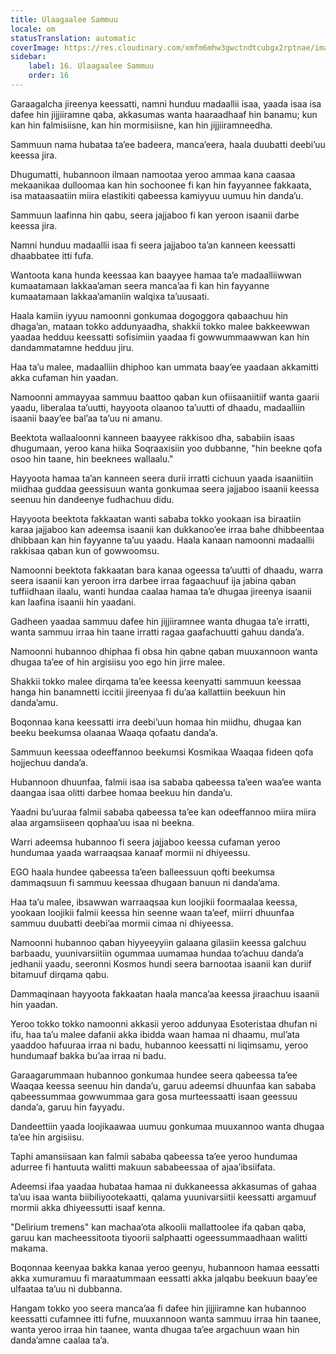 ```yaml
---
title: Ulaagaalee Sammuu
locale: om
statusTranslation: automatic
coverImage: https://res.cloudinary.com/xmfm6mhw3gwctndtcubgx2rptnae/image/upload/v1741354419/small_cover_la_gran_rebelion_28716e29d2.webp
sidebar:
    label: 16. Ulaagaalee Sammuu
    order: 16
---
```

Garaagalcha jireenya keessatti, namni hunduu madaallii isaa, yaada isaa isa dafee hin jijjiiramne qaba, akkasumas wanta haaraadhaaf hin banamu; kun kan hin falmisiisne, kan hin mormisiisne, kan hin jijjiiramneedha.

Sammuun nama hubataa ta’ee badeera, manca’eera, haala duubatti deebi’uu keessa jira.

Dhugumatti, hubannoon ilmaan namootaa yeroo ammaa kana caasaa mekaanikaa dulloomaa kan hin sochoonee fi kan hin fayyannee fakkaata, isa mataasaatiin miira elastikiti qabeessa kamiyyuu uumuu hin danda’u.

Sammuun laafinna hin qabu, seera jajjaboo fi kan yeroon isaanii darbe keessa jira.

Namni hunduu madaallii isaa fi seera jajjaboo ta’an kanneen keessatti dhaabbatee itti fufa.

Wantoota kana hunda keessaa kan baayyee hamaa ta’e madaalliiwwan kumaatamaan lakkaa’aman seera manca’aa fi kan hin fayyanne kumaatamaan lakkaa’amaniin walqixa ta’uusaati.

Haala kamiin iyyuu namoonni gonkumaa dogoggora qabaachuu hin dhaga’an, mataan tokko addunyaadha, shakkii tokko malee bakkeewwan yaadaa hedduu keessatti sofisimiin yaadaa fi gowwummaawwan kan hin dandammatamne hedduu jiru.

Haa ta’u malee, madaalliin dhiphoo kan ummata baay’ee yaadaan akkamitti akka cufaman hin yaadan.

Namoonni ammayyaa sammuu baattoo qaban kun ofiisaaniitiif wanta gaarii yaadu, liberalaa ta’uutti, hayyoota olaanoo ta’uutti of dhaadu, madaalliin isaanii baay’ee bal’aa ta’uu ni amanu.

Beektota wallaaloonni kanneen baayyee rakkisoo dha, sababiin isaas dhugumaan, yeroo kana hiika Soqraaxisiin yoo dubbanne, "hin beekne qofa osoo hin taane, hin beeknees wallaalu."

Hayyoota hamaa ta’an kanneen seera durii irratti cichuun yaada isaaniitiin miidhaa guddaa geessisuun wanta gonkumaa seera jajjaboo isaanii keessa seenuu hin dandeenye fudhachuu didu.

Hayyoota beektota fakkaatan wanti sababa tokko yookaan isa biraatiin karaa jajjaboo kan adeemsa isaanii kan dukkanoo’ee irraa bahe dhibbeentaa dhibbaan kan hin fayyanne ta’uu yaadu. Haala kanaan namoonni madaallii rakkisaa qaban kun of gowwoomsu.

Namoonni beektota fakkaatan bara kanaa ogeessa ta’uutti of dhaadu, warra seera isaanii kan yeroon irra darbee irraa fagaachuuf ija jabina qaban tuffiidhaan ilaalu, wanti hundaa caalaa hamaa ta’e dhugaa jireenya isaanii kan laafina isaanii hin yaadani.

Gadheen yaadaa sammuu dafee hin jijjiiramnee wanta dhugaa ta’e irratti, wanta sammuu irraa hin taane irratti ragaa gaafachuutti gahuu danda’a.

Namoonni hubannoo dhiphaa fi obsa hin qabne qaban muuxannoon wanta dhugaa ta’ee of hin argisiisu yoo ego hin jirre malee.

Shakkii tokko malee dirqama ta’ee keessa keenyatti sammuun keessaa hanga hin banamnetti iccitii jireenyaa fi du’aa kallattiin beekuun hin danda’amu.

Boqonnaa kana keessatti irra deebi’uun homaa hin miidhu, dhugaa kan beeku beekumsa olaanaa Waaqa qofaatu danda’a.

Sammuun keessaa odeeffannoo beekumsi Kosmikaa Waaqaa fideen qofa hojjechuu danda’a.

Hubannoon dhuunfaa, falmii isaa isa sababa qabeessa ta’een waa’ee wanta daangaa isaa olitti darbee homaa beekuu hin danda’u.

Yaadni bu’uuraa falmii sababa qabeessa ta’ee kan odeeffannoo miira miira alaa argamsiiseen qophaa’uu isaa ni beekna.

Warri adeemsa hubannoo fi seera jajjaboo keessa cufaman yeroo hundumaa yaada warraaqsaa kanaaf mormii ni dhiyeessu.

EGO haala hundee qabeessa ta’een balleessuun qofti beekumsa dammaqsuun fi sammuu keessaa dhugaan banuun ni danda’ama.

Haa ta’u malee, ibsawwan warraaqsaa kun loojikii foormaalaa keessa, yookaan loojikii falmii keessa hin seenne waan ta’eef, miirri dhuunfaa sammuu duubatti deebi’aa mormii cimaa ni dhiyeessa.

Namoonni hubannoo qaban hiyyeeyyiin galaana gilasiin keessa galchuu barbaadu, yuunivarsiitiin ogummaa uumamaa hundaa to’achuu danda’a jedhanii yaadu, seeronni Kosmos hundi seera barnootaa isaanii kan duriif bitamuuf dirqama qabu.

Dammaqinaan hayyoota fakkaatan haala manca’aa keessa jiraachuu isaanii hin yaadan.

Yeroo tokko tokko namoonni akkasii yeroo addunyaa Esoteristaa dhufan ni ifu, haa ta’u malee dafanii akka ibidda waan hamaa ni dhaamu, mul’ata yaaddoo hafuuraa irraa ni badu, hubannoo keessatti ni liqimsamu, yeroo hundumaaf bakka bu’aa irraa ni badu.

Garaagarummaan hubannoo gonkumaa hundee seera qabeessa ta’ee Waaqaa keessa seenuu hin danda’u, garuu adeemsi dhuunfaa kan sababa qabeessummaa gowwummaa gara gosa murteessaatti isaan geessuu danda’a, garuu hin fayyadu.

Dandeettiin yaada loojikaawaa uumuu gonkumaa muuxannoo wanta dhugaa ta’ee hin argisiisu.

Taphi amansiisaan kan falmii sababa qabeessa ta’ee yeroo hundumaa adurree fi hantuuta walitti makuun sababeessaa of ajaa’ibsiifata.

Adeemsi ifaa yaadaa hubataa hamaa ni dukkaneessa akkasumas of gahaa ta’uu isaa wanta biibiliyootekaatti, qalama yuunivarsiitii keessatti argamuuf mormii akka dhiyeessutti isaaf kenna.

"Delirium tremens" kan machaa’ota alkoolii mallattoolee ifa qaban qaba, garuu kan macheessitoota tiyoorii salphaatti ogeessummaadhaan walitti makama.

Boqonnaa keenyaa bakka kanaa yeroo geenyu, hubannoon hamaa eessatti akka xumuramuu fi maraatummaan eessatti akka jalqabu beekuun baay’ee ulfaataa ta’uu ni dubbanna.

Hangam tokko yoo seera manca’aa fi dafee hin jijjiiramne kan hubannoo keessatti cufamnee itti fufne, muuxannoon wanta sammuu irraa hin taanee, wanta yeroo irraa hin taanee, wanta dhugaa ta’ee argachuun waan hin danda’amne caalaa ta’a.

